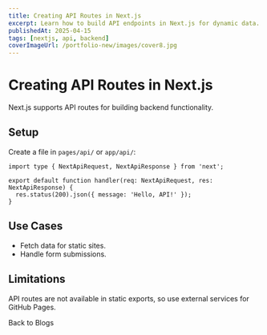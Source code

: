 ```yaml
---
title: Creating API Routes in Next.js
excerpt: Learn how to build API endpoints in Next.js for dynamic data.
publishedAt: 2025-04-15
tags: [nextjs, api, backend]
coverImageUrl: /portfolio-new/images/cover8.jpg
---
```


# Creating API Routes in Next.js

Next.js supports API routes for building backend functionality.

## Setup

Create a file in `pages/api/` or `app/api/`:

```tsx
import type { NextApiRequest, NextApiResponse } from 'next';

export default function handler(req: NextApiRequest, res: NextApiResponse) {
  res.status(200).json({ message: 'Hello, API!' });
}
```

## Use Cases

- Fetch data for static sites.
- Handle form submissions.

## Limitations

API routes are not available in static exports, so use external services for GitHub Pages.

<Link href="/blogs">Back to Blogs</Link>
